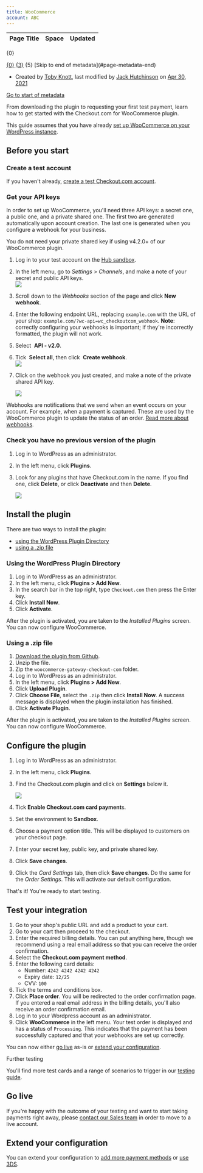 ```yaml
---
title: WooCommerce
account: ABC
---
```


<table class="aui"> <thead> <tr class="header"> <th class="search-result-title">Page Title</th> <th class="search-result-space">Space</th> <th class="search-result-date">Updated</th> </tr> </thead> </table> <p class="search-result-count">{0}</p> <tr class="search-result"> <td class="search-result-title"><a href="{1}" class="content-type-{2}"><span>{0}</span></a></td> <td class="search-result-space"><a class="space" href="/display/{4}/" title="{3}">{3}</a></td> <td class="search-result-date"><span class="date" title="{6}">{5}</span></td> </tr> [Skip to end of metadata](#page-metadata-end)

*   Created by [Toby Knott](    /display/~toby.knott
    ), last modified by [Jack Hutchinson](    /display/~jack.hutchinson
    ) on [Apr 30, 2021](/pages/diffpagesbyversion.action?pageId=5931102&selectedPageVersions=11&selectedPageVersions=12 "Show changes")

[Go to start of metadata](#page-metadata-start)

From downloading the plugin to requesting your first test payment, learn how to get started with the Checkout.com for WooCommerce plugin.

This guide assumes that you have already [set up WooCommerce on your WordPress instance](https://docs.woocommerce.com/document/installing-uninstalling-woocommerce/).

Before you start
----------------

### Create a test account

If you haven't already, [create a test Checkout.com account](https://www.checkout.com/get-test-account).

### Get your API keys

In order to set up WooCommerce, you'll need three API keys: a secret one, a public one, and a private shared one. The first two are generated automatically upon account creation. The last one is generated when you configure a webhook for your business.

You do not need your private shared key if using v4.2.0+ of our WooCommerce plugin.

1.  Log in to your test account on the [Hub sandbox](https://sandbox.checkout.com/).
2.  In the left menu, go to _Settings > Channels_, and make a note of your secret and public API keys.  
    ![](/download/attachments/8487181/channel_settings.png?version=1&modificationDate=1592390923646&api=v2)
3.  Scroll down to the _Webhooks_ section of the page and click **New webhook**.
4.  Enter the following endpoint URL, replacing `example.com` with the URL of your shop: `example.com/?wc-api=wc_checkoutcom_webhook`. **Note**: correctly configuring your webhooks is important; if they're incorrectly formatted, the plugin will not work.
5.  Select  **API - v2.0**.
6.  Tick  **Select all**, then click  **Create webhook**.  
    ![](/download/attachments/5931102/Screenshot%202021-03-01%20at%2016.07.05.png?version=1&modificationDate=1614614988427&api=v2)
7.  Click on the webhook you just created, and make a note of the private shared API key.  
      
    ![](/download/attachments/5931102/webhook_woocommerce.png?version=1&modificationDate=1587470589749&api=v2)  
    

Webhooks are notifications that we send when an event occurs on your account. For example, when a payment is captured. These are used by the WooCommerce plugin to update the status of an order. [Read more about webhooks](/display/DOCS/Webhooks).

### Check you have no previous version of the plugin

1.  Log in to WordPress as an administrator.
2.  In the left menu, click **Plugins**.
3.  Look for any plugins that have Checkout.com in the name. If you find one, click **Delete**, or click **Deactivate** and then **Delete**.  
      
    ![](/download/attachments/5931102/woocommerce_deactivate_plugin.png?version=1&modificationDate=1587470715895&api=v2)  
    

Install the plugin
------------------

There are two ways to install the plugin:

*   [using the WordPress Plugin Directory](#WooCommerce-wordpressplugindirectory)
*   [using a .zip file](#WooCommerce-zipfile)

### Using the WordPress Plugin Directory 

1.  Log in to WordPress as an administrator.
2.  In the left menu, click **Plugins > Add New**.
3.  In the search bar in the top right, type `Checkout.com` then press the Enter key.
4.  Click **Install Now**.
5.  Click **Activate**.

After the plugin is activated, you are taken to the _Installed Plugins_ screen. You can now configure WooCommerce.

### Using a .zip file 

1.  [Download the plugin from Github](https://github.com/CKOTech/checkout-woocommerce-plugin).
2.  Unzip the file.
3.  Zip the `woocommerce-gateway-checkout-com` folder.
4.  Log in to WordPress as an administrator.
5.  In the left menu, click **Plugins > Add New**.
6.  Click **Upload Plugin**.
7.  Click **Choose File**, select the `.zip` then click **Install Now**. A success message is displayed when the plugin installation has finished.
8.  Click **Activate Plugin**.

After the plugin is activated, you are taken to the _Installed Plugins_ screen. You can now configure WooCommerce.

Configure the plugin
--------------------

1.  Log in to WordPress as an administrator.
2.  In the left menu, click **Plugins**.
3.  Find the Checkout.com plugin and click on **Settings** below it.  
      
    ![](/download/attachments/5931102/woocommerce_plugin_settings.png?version=1&modificationDate=1587471104154&api=v2)
4.  Tick **Enable Checkout.com card payment**s.
5.  Set the environment to **Sandbox**.
6.  Choose a payment option title. This will be displayed to customers on your checkout page.
7.  Enter your secret key, public key, and private shared key.
8.  Click **Save changes**.
9.  Click the _Card Settings_ tab, then click **Save changes**. Do the same for the _Order Settings_. This will activate our default configuration.

That's it! You're ready to start testing.

Test your integration
---------------------

1.  Go to your shop's public URL and add a product to your cart.
2.  Go to your cart then proceed to the checkout.
3.  Enter the required billing details. You can put anything here, though we recommend using a real email address so that you can receive the order confirmation.
4.  Select the **Checkout.com payment method**.
5.  Enter the following card details:  
    *   Number: `4242 4242 4242 4242`
    *   Expiry date: `12/25`
    *   CVV: `100`
6.  Tick the terms and conditions box.
7.  Click **Place order**. You will be redirected to the order confirmation page. If you entered a real email address in the billing details, you'll also receive an order confirmation email.
8.  Log in to your Wordpress account as an administrator.
9.  Click **WooCommerce** in the left menu. Your test order is displayed and has a status of `Processing`. This indicates that the payment has been successfully captured and that your webhooks are set up correctly.

You can now either [go live](#WooCommerce-golive) as-is or [extend your configuration](#WooCommerce-extend).

Further testing

You'll find more test cards and a range of scenarios to trigger in our [testing guide](/display/DOCS/Testing).

Go live 
--------

If you're happy with the outcome of your testing and want to start taking payments right away, please [contact our Sales team](https://checkout.com/contact-sales) in order to move to a live account.

Extend your configuration 
--------------------------

You can extend your configuration to [add more payment methods](/display/DOCS/Go+further+with+WooCommerce#GofurtherwithWooCommerce-paymentmethods) or [use 3DS](/display/DOCS/Go+further+with+WooCommerce#GofurtherwithWooCommerce-3dsecure).
